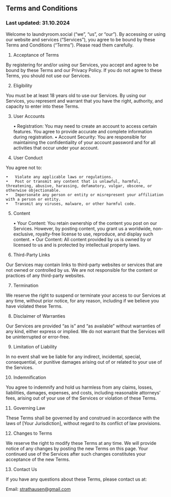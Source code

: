 ## Terms and Conditions

### Last updated: 31.10.2024

Welcome to laundryroom.social (“we”, “us”, or “our”). By accessing or using our website and services (“Services”), you agree to be bound by these Terms and Conditions (“Terms”). Please read them carefully.

1. Acceptance of Terms

By registering for and/or using our Services, you accept and agree to be bound by these Terms and our Privacy Policy. If you do not agree to these Terms, you should not use our Services.

2. Eligibility

You must be at least 18 years old to use our Services. By using our Services, you represent and warrant that you have the right, authority, and capacity to enter into these Terms.

3. User Accounts

   • Registration: You may need to create an account to access certain features. You agree to provide accurate and complete information during registration.
   • Account Security: You are responsible for maintaining the confidentiality of your account password and for all activities that occur under your account.

4. User Conduct

You agree not to:

    •	Violate any applicable laws or regulations.
    •	Post or transmit any content that is unlawful, harmful, threatening, abusive, harassing, defamatory, vulgar, obscene, or otherwise objectionable.
    •	Impersonate any person or entity or misrepresent your affiliation with a person or entity.
    •	Transmit any viruses, malware, or other harmful code.

5. Content

   • Your Content: You retain ownership of the content you post on our Services. However, by posting content, you grant us a worldwide, non-exclusive, royalty-free license to use, reproduce, and display such content.
   • Our Content: All content provided by us is owned by or licensed to us and is protected by intellectual property laws.

6. Third-Party Links

Our Services may contain links to third-party websites or services that are not owned or controlled by us. We are not responsible for the content or practices of any third-party websites.

7. Termination

We reserve the right to suspend or terminate your access to our Services at any time, without prior notice, for any reason, including if we believe you have violated these Terms.

8. Disclaimer of Warranties

Our Services are provided “as is” and “as available” without warranties of any kind, either express or implied. We do not warrant that the Services will be uninterrupted or error-free.

9. Limitation of Liability

In no event shall we be liable for any indirect, incidental, special, consequential, or punitive damages arising out of or related to your use of the Services.

10. Indemnification

You agree to indemnify and hold us harmless from any claims, losses, liabilities, damages, expenses, and costs, including reasonable attorneys’ fees, arising out of your use of the Services or violation of these Terms.

11. Governing Law

These Terms shall be governed by and construed in accordance with the laws of [Your Jurisdiction], without regard to its conflict of law provisions.

12. Changes to Terms

We reserve the right to modify these Terms at any time. We will provide notice of any changes by posting the new Terms on this page. Your continued use of the Services after such changes constitutes your acceptance of the new Terms.

13. Contact Us

If you have any questions about these Terms, please contact us at:

Email: strathausen@gmail.com
